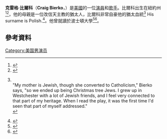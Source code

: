 {{Infobox person
| image = Craig Bierko and Michael J. Arbouet (18764508685).jpg
| birth_date     = {{birth date and age|1964|08|18}}
| birth_place    = 美國紐約州Rye Brook
| occupation    = 演員
}}
'''克雷格·比爾科'''（'''Craig Bierko'''，{{bd|1964年|8月18日}}）是[[美國|美國]]的一位[[演員|演員]]和[[歌手|歌手]]。比爾科出生在紐約州<ref name="filmr">{{Cite web |url=http://www.filmreference.com/film/8/Craig-Bierko.html |title=Craig Bierko Film Reference biography |accessdate=2016-05-01 |archive-date=2019-09-09 |archive-url=https://web.archive.org/web/20190909081415/http://www.filmreference.com/film/8/Craig-Bierko.html |dead-url=no }}</ref><ref>{{Cite web |url=http://www.nytimes.com/1964/08/23/births.html?_r=0 |title=存档副本 |accessdate=2016-05-01 |archive-date=2014-10-21 |archive-url=https://web.archive.org/web/20141021190645/http://www.nytimes.com/1964/08/23/births.html?_r=0 |dead-url=no }}</ref>，他的母親是一位改信天主教的猶太人，比爾科非常自豪他的猶太血統<ref name="Bierko">{{cite news|last=Lipton|first=Brian Scott|title=MODERN MAN|publisher=TheaterMania|date=2004-12-02|url=http://www.theatermania.com/content/news.cfm/story/5396|accessdate=2006-12-13|deadurl=yes|archiveurl=https://web.archive.org/web/20070210092411/http://www.theatermania.com/content/news.cfm/story/5396|archivedate=2007-02-10|df=}}<br>"My mother is Jewish, though she converted to Catholicism," Bierko says, "so we ended up being Christmas tree Jews. I grew up in Westchester with a lot of Jewish friends, and I feel very connected to that part of my heritage. When I read the play, it was the first time I'd seen that part of myself addressed."<br></ref> His surname is Polish.<ref>{{Cite web |url=https://twitter.com/MrCraigBierko/status/337473163321569280 |title=存档副本 |accessdate=2016-05-01 |archive-date=2016-04-18 |archive-url=https://web.archive.org/web/20160418040540/https://twitter.com/mrcraigbierko/status/337473163321569280 |dead-url=no }}</ref>。他曾就讀於波士頓大學<ref>{{Cite web |url=http://articles.chicagotribune.com/1989-10-23/features/8901240682_1_chicago-international-film-festival-movie-cycles |title=Acting Cycle |accessdate=2016-05-01 |archive-date=2016-06-05 |archive-url=https://web.archive.org/web/20160605095703/http://articles.chicagotribune.com/1989-10-23/features/8901240682_1_chicago-international-film-festival-movie-cycles |dead-url=no }}</ref><ref>{{Cite web |url=http://www.nytimes.com/movies/person/6122/Craig-Bierko/biography |title=Craig Bierko biography |accessdate=2016-05-01 |archive-date=2016-03-05 |archive-url=https://web.archive.org/web/20160305145126/http://www.nytimes.com/movies/person/6122/Craig-Bierko/biography |dead-url=no }}</ref>。

==參考資料==
{{reflist}}
[[Category:美国男演员|Category:美国男演员]]